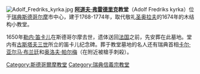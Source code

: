 {{multiple issues|
{{copyedit|time=2013-09-21T13:06:51+00:00}}
{{expand|time=2013-09-21T13:06:51+00:00}}
{{unreferenced|time=2013-09-21T13:06:51+00:00}}
}}
[[Image:Adolf_Fredriks_kyrka.jpg|thumb]]
'''[[阿道夫·弗雷德里克|阿道夫·弗雷德里克]]教堂'''（Adolf Fredriks kyrka）位于[[瑞典|瑞典]][[斯德哥尔摩|斯德哥尔摩]]市中心，建于1768-1774年，取代敬礼[[奥拉夫二世|圣奥拉夫]]的1674年的木结构小教堂。

1650年[[勒内·笛卡儿|勒内·笛卡儿]]在斯德哥尔摩去世，遗体送回[[法国|法国]]之前，先安葬在此墓地。堂内有[[古斯塔夫三世|古斯塔夫三世]]所立的笛卡儿纪念碑。葬于教堂墓地的名人还有瑞典首相[[卡尔·亚尔马·布兰廷|卡尔·亚尔马·布兰廷]]和[[奥洛夫·帕尔梅|奥洛夫·帕尔梅]]（在附近被槍手刺殺）。

{{commons|Adolf Fredriks kyrka}}
{{coord|59|20|16|N|18|03|37|E|display=title|region:SE_type:landmark_source:dewiki}}

[[Category:斯德哥爾摩教堂|Category:斯德哥爾摩教堂]]
[[Category:瑞典信義宗教堂|Category:瑞典信義宗教堂]]